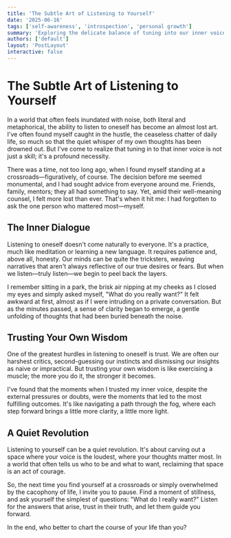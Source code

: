```yaml
---
title: 'The Subtle Art of Listening to Yourself'
date: '2025-06-16'
tags: ['self-awareness', 'introspection', 'personal growth']
summary: 'Exploring the delicate balance of tuning into our inner voices and the wisdom it can bring.'
authors: ['default']
layout: 'PostLayout'
interactive: false
---
```


# The Subtle Art of Listening to Yourself

In a world that often feels inundated with noise, both literal and metaphorical, the ability to listen to oneself has become an almost lost art. I've often found myself caught in the hustle, the ceaseless chatter of daily life, so much so that the quiet whisper of my own thoughts has been drowned out. But I've come to realize that tuning in to that inner voice is not just a skill; it's a profound necessity.

There was a time, not too long ago, when I found myself standing at a crossroads—figuratively, of course. The decision before me seemed monumental, and I had sought advice from everyone around me. Friends, family, mentors; they all had something to say. Yet, amid their well-meaning counsel, I felt more lost than ever. That's when it hit me: I had forgotten to ask the one person who mattered most—myself.

## The Inner Dialogue

Listening to oneself doesn't come naturally to everyone. It's a practice, much like meditation or learning a new language. It requires patience and, above all, honesty. Our minds can be quite the tricksters, weaving narratives that aren't always reflective of our true desires or fears. But when we listen—truly listen—we begin to peel back the layers.

I remember sitting in a park, the brisk air nipping at my cheeks as I closed my eyes and simply asked myself, "What do you really want?" It felt awkward at first, almost as if I were intruding on a private conversation. But as the minutes passed, a sense of clarity began to emerge, a gentle unfolding of thoughts that had been buried beneath the noise.

## Trusting Your Own Wisdom

One of the greatest hurdles in listening to oneself is trust. We are often our harshest critics, second-guessing our instincts and dismissing our insights as naive or impractical. But trusting your own wisdom is like exercising a muscle; the more you do it, the stronger it becomes.

I've found that the moments when I trusted my inner voice, despite the external pressures or doubts, were the moments that led to the most fulfilling outcomes. It's like navigating a path through the fog, where each step forward brings a little more clarity, a little more light.

## A Quiet Revolution

Listening to yourself can be a quiet revolution. It's about carving out a space where your voice is the loudest, where your thoughts matter most. In a world that often tells us who to be and what to want, reclaiming that space is an act of courage.

So, the next time you find yourself at a crossroads or simply overwhelmed by the cacophony of life, I invite you to pause. Find a moment of stillness, and ask yourself the simplest of questions: "What do I really want?" Listen for the answers that arise, trust in their truth, and let them guide you forward.

In the end, who better to chart the course of your life than you?